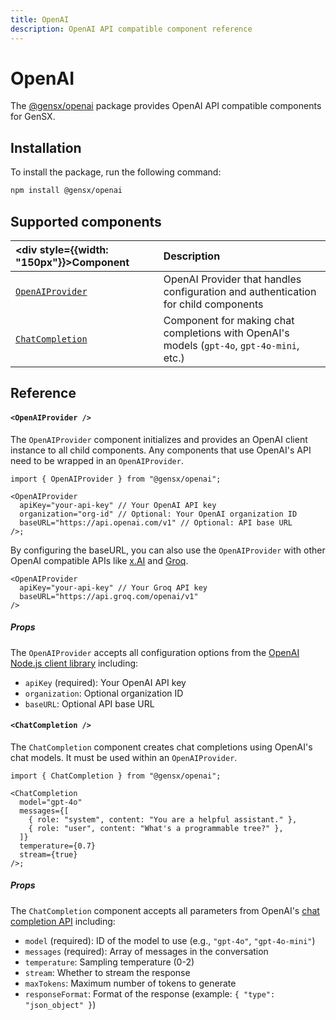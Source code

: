 ```yaml
---
title: OpenAI
description: OpenAI API compatible component reference
---
```


# OpenAI

The [@gensx/openai](https://www.npmjs.com/package/@gensx/openai) package provides OpenAI API compatible components for GenSX.

## Installation

To install the package, run the following command:

```bash
npm install @gensx/openai
```

## Supported components

| <div style={{width: "150px"}}>Component</div> | Description                                                                                |
| :-------------------------------------------- | :----------------------------------------------------------------------------------------- |
| [`OpenAIProvider`](#openai-provider)          | OpenAI Provider that handles configuration and authentication for child components         |
| [`ChatCompletion`](#chat-completion)          | Component for making chat completions with OpenAI's models (`gpt-4o`, `gpt-4o-mini`, etc.) |

## Reference

#### `<OpenAIProvider />`

The `OpenAIProvider` component initializes and provides an OpenAI client instance to all child components. Any components that use OpenAI's API need to be wrapped in an `OpenAIProvider`.

```tsx
import { OpenAIProvider } from "@gensx/openai";

<OpenAIProvider
  apiKey="your-api-key" // Your OpenAI API key
  organization="org-id" // Optional: Your OpenAI organization ID
  baseURL="https://api.openai.com/v1" // Optional: API base URL
/>;
```

By configuring the baseURL, you can also use the `OpenAIProvider` with other OpenAI compatible APIs like [x.AI](https://docs.x.ai/docs/overview#featured-models) and [Groq](https://console.groq.com/docs/openai).

```tsx
<OpenAIProvider
  apiKey="your-api-key" // Your Groq API key
  baseURL="https://api.groq.com/openai/v1"
/>
```

##### Props

The `OpenAIProvider` accepts all configuration options from the [OpenAI Node.js client library](https://github.com/openai/openai-node) including:

- `apiKey` (required): Your OpenAI API key
- `organization`: Optional organization ID
- `baseURL`: Optional API base URL

#### `<ChatCompletion />`

The `ChatCompletion` component creates chat completions using OpenAI's chat models. It must be used within an `OpenAIProvider`.

```tsx
import { ChatCompletion } from "@gensx/openai";

<ChatCompletion
  model="gpt-4o"
  messages={[
    { role: "system", content: "You are a helpful assistant." },
    { role: "user", content: "What's a programmable tree?" },
  ]}
  temperature={0.7}
  stream={true}
/>;
```

##### Props

The `ChatCompletion` component accepts all parameters from OpenAI's [chat completion API](https://platform.openai.com/docs/api-reference/chat/create) including:

- `model` (required): ID of the model to use (e.g., `"gpt-4o"`, `"gpt-4o-mini"`)
- `messages` (required): Array of messages in the conversation
- `temperature`: Sampling temperature (0-2)
- `stream`: Whether to stream the response
- `maxTokens`: Maximum number of tokens to generate
- `responseFormat`: Format of the response (example: `{ "type": "json_object" }`)
